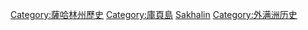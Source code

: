 [[Category:薩哈林州歷史|Category:薩哈林州歷史]]
[[Category:庫頁島|Category:庫頁島]]
[[Category:各島嶼歷史|Sakhalin]]
[[Category:外满洲历史|Category:外满洲历史]]